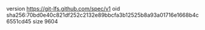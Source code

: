 version https://git-lfs.github.com/spec/v1
oid sha256:70bd0e40c821df252c2132e89bbcfa3b12525b8a93a01716e1668b4c6551cd45
size 9604
